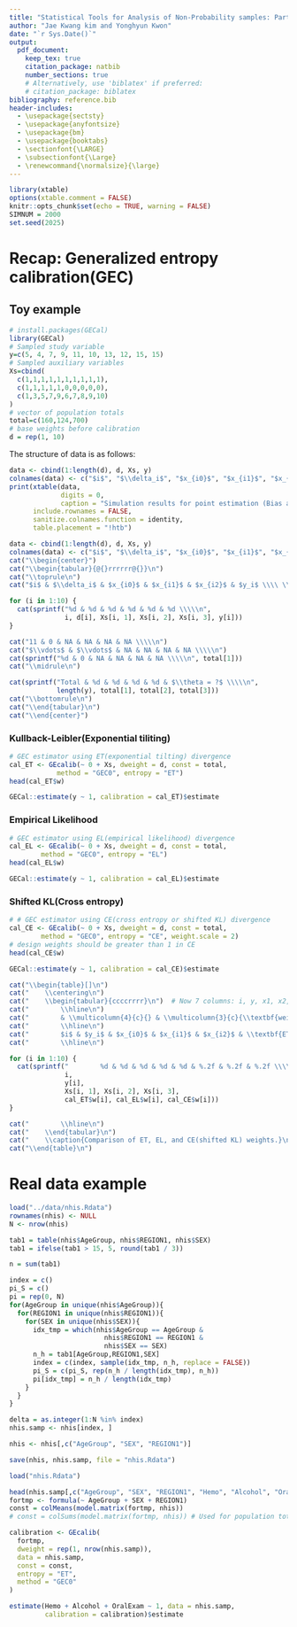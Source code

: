 ```yaml
---
title: "Statistical Tools for Analysis of Non-Probability samples: Part 2"
author: "Jae Kwang kim and Yonghyun Kwon"
date: "`r Sys.Date()`"
output:
  pdf_document:
    keep_tex: true
    citation_package: natbib
    number_sections: true
    # Alternatively, use 'biblatex' if preferred:
    # citation_package: biblatex
bibliography: reference.bib
header-includes:
  - \usepackage{sectsty}
  - \usepackage{anyfontsize}
  - \usepackage{bm}
  - \usepackage{booktabs}
  - \sectionfont{\LARGE}
  - \subsectionfont{\Large}
  - \renewcommand{\normalsize}{\large}
---
```


```r
library(xtable)
options(xtable.comment = FALSE)
knitr::opts_chunk$set(echo = TRUE, warning = FALSE)
SIMNUM = 2000
set.seed(2025)
```

# Recap: Generalized entropy calibration(GEC)

\begin{itemize}
\item 
We maximize the generalized entropy 
\begin{equation}
    Q_G( \textcolor{red}{\bm \omega}) = -\sum_{i \in S}  G(\textcolor{red}{\omega_i})
    \label{gloss}
    \end{equation} subject to
     \begin{equation}
\sum_{i \in S}  \textcolor{red}{\omega_i} \bm x_i =  \sum_{i=1}^N \bm x_i, 
\label{calib}
\end{equation}
     where 
      $G(\cdot): \mathcal V \to \mathbb R$ is a strictly convex and differentiable function.   
\item    Using the Lagrange multiplier method, we find the minimizer of 
    \begin{equation}
    \mathcal{L} ( \textcolor{red}{\bm \omega}, \textcolor{red}{\bm \lambda}) =  \sum_{i \in S} G( \textcolor{red}{\omega_i}) - \textcolor{red}{\bm \lambda}^\top \left( \sum_{i \in S} \textcolor{red}{\omega_i}  \bm x_i - \sum_{i=1}^N \bm x_i \right) 
    \label{lagrange}
    \end{equation}
    with respect to $\textcolor{red}{\bm \lambda}$ and $\textcolor{red}{\bm \omega}$.
    \item By setting 
    $\partial  \mathcal{L} / \partial \omega_i= 0$
    and solving for $\omega_i$, we obtain 
    $$ \hat{\omega}_i ( \textcolor{red}{\bm \lambda}) = g^{-1} \left(  \textcolor{red}{\bm \lambda}^{\top}  \bm x_i \right) , $$
    where $g(\omega) = d G( \omega) / d \omega$. 
     \item 
Thus, by plugging $\hat{\omega}_i ( \textcolor{red}{\bm \lambda})$ into $\mathcal{L}$ in (\ref{lagrange}),  
    we obtain 
    \begin{eqnarray*}
        \hat{\bm \lambda} = \mbox{arg} \min_{\lambda} \left[   \sum_{i \in S} G \left\{ \hat{\omega}_i ( \textcolor{red}{\bm \lambda} ) \right\}  - \textcolor{red}{\bm \lambda}^\top \left( \sum_{i \in S} \hat{\omega}_i ( \textcolor{red}{\bm \lambda} )   \bm x_i - \sum_{i=1}^N \bm x_i \right) \right] .   \end{eqnarray*}
\end{itemize}

\begin{table}[!ht]
\centering
\begin{tabular}{cccc}
\hline
Generalized Entropy                                             & $G(\omega)$                 & $\rho(\nu)$        \\ \hline
Squared loss                                       & $\omega^2/2$                  & $\nu^2/2$              \\  
Kullback-Leibler & $\omega \log (\omega)$ & $\exp ( \nu -1)$ \\ 
Shifted KL & $(\omega-1) \{ \log (\omega-1)- 1\}$ & $
\nu + \exp ( \nu )$  \\
Empirical likelihood & $- \log ( \omega)$ & $-1-\log ( - \nu)$   \\
Squared Hellinger & $( \sqrt{\omega} -1 )^2$ & $\nu/(\nu-1)$  \\
R\'enyi entropy & $ \frac{1}{\alpha+1} \omega^{\alpha + 1}$   & $ \frac{\alpha}{\alpha+1} \nu^{\frac{\alpha+1}{\alpha}}$ \\
$(\alpha \neq 0, -1)$ & & \\
\hline
\end{tabular}
\caption{Examples of generalized entropies, $G(\omega)$, and the corresponding convex conjugate functions, $\rho(\nu)$} 
\label{tab:15-1}
\end{table}

## Toy example

```r
# install.packages(GECal)
library(GECal)
# Sampled study variable
y=c(5, 4, 7, 9, 11, 10, 13, 12, 15, 15)
# Sampled auxiliary variables
Xs=cbind(
  c(1,1,1,1,1,1,1,1,1,1),
  c(1,1,1,1,1,0,0,0,0,0),
  c(1,3,5,7,9,6,7,8,9,10)
) 
# vector of population totals
total=c(160,124,700)
# base weights before calibration
d = rep(1, 10)
```

The structure of data is as follows:

```r
data <- cbind(1:length(d), d, Xs, y)
colnames(data) <- c("$i$", "$\\delta_i$", "$x_{i0}$", "$x_{i1}$", "$x_{i2}$", "$y_i$")
print(xtable(data,
             digits = 0,
             caption = "Simulation results for point estimation (Bias and RMSE)"),
      include.rownames = FALSE,
      sanitize.colnames.function = identity,
      table.placement = "!htb")
```
```r
data <- cbind(1:length(d), d, Xs, y)
colnames(data) <- c("$i$", "$\\delta_i$", "$x_{i0}$", "$x_{i1}$", "$x_{i2}$", "$y_i$")
cat("\\begin{center}")
cat("\\begin{tabular}{@{}rrrrrr@{}}\n")
cat("\\toprule\n")
cat("$i$ & $\\delta_i$ & $x_{i0}$ & $x_{i1}$ & $x_{i2}$ & $y_i$ \\\\ \\midrule\n")

for (i in 1:10) {
  cat(sprintf("%d & %d & %d & %d & %d & %d \\\\\n", 
              i, d[i], Xs[i, 1], Xs[i, 2], Xs[i, 3], y[i]))
}

cat("11 & 0 & NA & NA & NA & NA \\\\\n")
cat("$\\vdots$ & $\\vdots$ & NA & NA & NA & NA \\\\\n")
cat(sprintf("%d & 0 & NA & NA & NA & NA \\\\\n", total[1]))
cat("\\midrule\n")

cat(sprintf("Total & %d & %d & %d & %d & $\\theta = ?$ \\\\\n",
            length(y), total[1], total[2], total[3]))
cat("\\bottomrule\n")
cat("\\end{tabular}\n")
cat("\\end{center}")
```

### Kullback-Leibler(Exponential tiliting)

```r
# GEC estimator using ET(exponential tilting) divergence
cal_ET <- GEcalib(~ 0 + Xs, dweight = d, const = total, 
            method = "GEC0", entropy = "ET")
head(cal_ET$w)

GECal::estimate(y ~ 1, calibration = cal_ET)$estimate
```

### Empirical Likelihood

```r
# GEC estimator using EL(empirical likelihood) divergence
cal_EL <- GEcalib(~ 0 + Xs, dweight = d, const = total, 
        method = "GEC0", entropy = "EL")
head(cal_EL$w)

GECal::estimate(y ~ 1, calibration = cal_EL)$estimate
```

### Shifted KL(Cross entropy)

```r
# # GEC estimator using CE(cross entropy or shifted KL) divergence
cal_CE <- GEcalib(~ 0 + Xs, dweight = d, const = total,
        method = "GEC0", entropy = "CE", weight.scale = 2)
# design weights should be greater than 1 in CE
head(cal_CE$w)

GECal::estimate(y ~ 1, calibration = cal_CE)$estimate
```

```r
cat("\\begin{table}[]\n")
cat("    \\centering\n")
cat("    \\begin{tabular}{ccccrrrr}\n")  # Now 7 columns: i, y, x1, x2, x3, ET, EL, CE
cat("        \\hline\n")
cat("        & \\multicolumn{4}{c}{} & \\multicolumn{3}{c}{\\textbf{weights}} \\\\\n")
cat("        \\hline\n")
cat("        $i$ & $y_i$ & $x_{i0}$ & $x_{i1}$ & $x_{i2}$ & \\textbf{ET} & \\textbf{EL} & \\textbf{CE} \\\\\n")
cat("        \\hline\n")

for (i in 1:10) {
  cat(sprintf("        %d & %d & %d & %d & %d & %.2f & %.2f & %.2f \\\\\n",
              i,
              y[i],
              Xs[i, 1], Xs[i, 2], Xs[i, 3],
              cal_ET$w[i], cal_EL$w[i], cal_CE$w[i]))
}

cat("        \\hline\n")
cat("    \\end{tabular}\n")
cat("    \\caption{Comparison of ET, EL, and CE(shifted KL) weights.}\n")
cat("\\end{table}\n")
```

# Real data example

\begin{itemize}
  \item The 2021 NHID from NHIS(National Health Insurance Service, Republic of Korea) was used, containing data for 1,000,000 adults in South Korea.
  \item A pseudo-population of size $N = 100{,}000$ was created via random sampling.
  \item Samples of size $n = 2{,}297$ were drawn using stratified sampling across 476 strata defined by Region (17), Age Group (14), and Sex (2).
  \item Stratum-specific sample sizes are:
    \begin{itemize}
      \item $n_h = 5$ if $N_h > 15$, and $n_h = \left\lfloor N_h / 3 \right\rfloor$ if $N_h \leq 15$
    \end{itemize}
  \item We try to estimate the population sum of three study variables:
    \begin{itemize}
      \item Hemoglobin level(\texttt{Hemo}, in g/dL), Oral examination status(\texttt{OralExam}, 1 if an oral examination was conducted, 0 otherwise), and Alcohol consumption status(\texttt{Alcohol} 1 or 0).
    \end{itemize}
  \item See \cite{kwon2024generalized} for more details.
\end{itemize}

```r
load("../data/nhis.Rdata")
rownames(nhis) <- NULL
N <- nrow(nhis)

tab1 = table(nhis$AgeGroup, nhis$REGION1, nhis$SEX)
tab1 = ifelse(tab1 > 15, 5, round(tab1 / 3))

n = sum(tab1)

index = c()
pi_S = c()
pi = rep(0, N)
for(AgeGroup in unique(nhis$AgeGroup)){
  for(REGION1 in unique(nhis$REGION1)){
    for(SEX in unique(nhis$SEX)){
      idx_tmp = which(nhis$AgeGroup == AgeGroup &
                        nhis$REGION1 == REGION1 & 
                        nhis$SEX == SEX)
      n_h = tab1[AgeGroup,REGION1,SEX]
      index = c(index, sample(idx_tmp, n_h, replace = FALSE))
      pi_S = c(pi_S, rep(n_h / length(idx_tmp), n_h))
      pi[idx_tmp] = n_h / length(idx_tmp)
    }
  }
}

delta = as.integer(1:N %in% index)
nhis.samp <- nhis[index, ]

nhis <- nhis[,c("AgeGroup", "SEX", "REGION1")]

save(nhis, nhis.samp, file = "nhis.Rdata")
```


```r
load("nhis.Rdata")

head(nhis.samp[,c("AgeGroup", "SEX", "REGION1", "Hemo", "Alcohol", "OralExam")])
fortmp <- formula(~ AgeGroup + SEX + REGION1)
const = colMeans(model.matrix(fortmp, nhis))
# const = colSums(model.matrix(fortmp, nhis)) # Used for population total

calibration <- GEcalib(
  fortmp,
  dweight = rep(1, nrow(nhis.samp)),
  data = nhis.samp,
  const = const,
  entropy = "ET",
  method = "GEC0"
)

estimate(Hemo + Alcohol + OralExam ~ 1, data = nhis.samp, 
         calibration = calibration)$estimate
```

